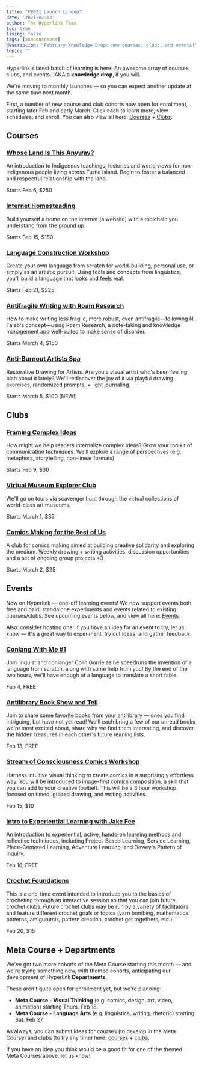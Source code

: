 ```yaml
---
title: "FEB21 Launch Lineup"
date: '2021-02-03'
author: The Hyperlink Team
toc: true
living: false
tags: [announcement]
description: "February Knowledge Drop: new courses, clubs, and events!"
topic: ""
---
```



Hyperlink's latest batch of learning is here! An awesome array of courses, clubs, and events…AKA a **knowledge drop**, if you will.

We're moving to monthly launches — so you can expect another update at the same time next month.

First, a number of new course and club cohorts now open for enrollment, starting later Feb and early March. Click each to learn more, view schedules, and enroll. You can also view all here: [Courses](https://hyperlink.academy/courses) + [Clubs](https://hyperlink.academy/clubs).

## Courses

### [Whose Land Is This Anyway?](https://hyperlink.academy/courses/whose-land-is-this-anyway/51)

An introduction to Indigenous teachings, histories and world views for non-Indigenous people living across Turtle Island. Begin to foster a balanced and respectful relationship with the land.

Starts Feb 6, $250

### [Internet Homesteading](https://hyperlink.academy/courses/internet-homesteading/22)

Build yourself a home on the internet (a website) with a toolchain you understand from the ground up.

Starts Feb 15, $150

### [Language Construction Workshop](https://hyperlink.academy/courses/language-construction-workshop/26)

Create your own language from scratch for world-building, personal use, or simply as an artistic pursuit. Using tools and concepts from linguistics, you'll build a language that looks and feels real.

Starts Feb 21, $225

### [Antifragile Writing with Roam Research](https://hyperlink.academy/courses/antifragile-writing-with-roam-research/49)

How to make writing less fragile, more robust, even antifragile—following N. Taleb's concept—using Roam Research, a note-taking and knowledge management app well-suited to make sense of disorder.

Starts March 4, $150

### [Anti-Burnout Artists Spa](https://hyperlink.academy/courses/anti-burnout-artists-spa/79)

Restorative Drawing for Artists. Are you a visual artist who's been feeling blah about it lately? We'll rediscover the joy of it via playful drawing exercises, randomized prompts, + light journaling.

Starts March 5, $100 [NEW!]

## Clubs

### [Framing Complex Ideas](https://hyperlink.academy/courses/framing-complex-ideas/74)

How might we help readers internalize complex ideas? Grow your toolkit of communication techniques. We'll explore a range of perspectives (e.g. metaphors, storytelling, non-linear formats).

Starts Feb 9, $30

### [Virtual Museum Explorer Club](https://hyperlink.academy/courses/virtual-museum-explorer-club/38)

We'll go on tours via scavenger hunt through the virtual collections of world-class art museums.

Starts March 1, $35

### [Comics Making for the Rest of Us](https://hyperlink.academy/courses/comics-making-for-the-rest-of-us/61)

A club for comics making aimed at building creative solidarity and exploring the medium. Weekly drawing + writing activities, discussion opportunities and a set of ongoing group projects <3

Starts March 2, $25

## Events

New on Hyperlink — one-off learning events! We now support events both free and paid; standalone experiments and events related to existing courses/clubs. See upcoming events below, and view all here: [Events](https://hyperlink.academy/events).

Also: consider hosting one! If you have an idea for an event to try, let us know — it's a great way to experiment, try out ideas, and gather feedback.

### [Conlang With Me #1](https://hyperlink.academy/events/214)

Join linguist and conlanger Colin Gorrie as he speedruns the invention of a language from scratch, along with some help from you! By the end of the two hours, we'll have enough of a language to translate a short fable.

Feb 4, FREE

### [Antilibrary Book Show and Tell](https://hyperlink.academy/events/282)

Join to share some favorite books from your antilibrary — ones you find intriguing, but have not yet read! We'll each bring a few of our unread books we're most excited about, share why we find them interesting, and discover the hidden treasures in each other's future reading lists.

Feb 13, FREE

### [Stream of Consciousness Comics Workshop](https://hyperlink.academy/events/228)

Harness intuitive visual thinking to create comics in a surprisingly effortless way. You will be introduced to image-first comics composition, a skill that you can add to your creative toolbelt. This will be a 3 hour workshop focused on timed, guided drawing, and writing activities.

Feb 15, $10

### [Intro to Experiential Learning with Jake Fee](https://hyperlink.academy/events/281)

An introduction to experiential, active, hands-on learning methods and reflective techniques, including Project-Based Learning, Service Learning, Place-Centered Learning, Adventure Learning, and Dewey's Pattern of Inquiry.

Feb 16, FREE

### [Crochet Foundations](https://hyperlink.academy/events/248)

This is a one-time event intended to introduce you to the basics of crocheting through an interactive session so that you can join future crochet clubs. Future crochet clubs may be run by a variety of facilitators and feature different crochet goals or topics (yarn bombing, mathematical patterns, amigurumis, pattern creation, crochet get togethers, etc.)

Feb 20, $15

## Meta Course + Departments

We've got two more cohorts of the Meta Course starting this month — and we're trying something new, with themed cohorts, anticipating our development of Hyperlink __Departments__.

These aren't quite open for enrollment yet, but we're planning:

- **Meta Course - Visual Thinking** (e.g. comics, design, art, video, animation) starting Thurs. Feb 18.
- **Meta Course - Language Arts** (e.g. linguistics, writing, rhetoric) starting Sat. Feb 27.

As always, you can submit ideas for courses (to develop in the Meta Course) and clubs (to try any time) here: [courses](https://hyperlink.academy/forms/propose-course) + [clubs](https://hyperlink.academy/forms/propose-club).

If you have an idea you think would be a good fit for one of the themed Meta Courses above, let us know!
